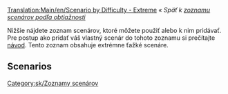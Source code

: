 [[Translation:Main/en/Scenario by Difficulty - Extreme]]
''« Späť k [[Main/sk/Zoznam scenárov podľa obtiažnosti|zoznamu scenárov podľa obtiažnosti]]''

[[Category:sk/Zoznamy scenárov]]

Nižšie nájdete zoznam scenárov, ktoré môžete použiť alebo k nim pridávať. Pre postup ako pridať váš vlastný scenár do tohoto zoznamu si prečítajte [[Main/sk/Scenáre vytvorené hráčmi|návod]]. Tento zoznam obsahuje extrémne ťažké scenáre.

==Scenarios==